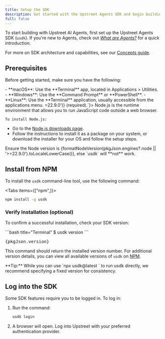 ```yaml
---
title: Setup the SDK
description: Get started with the Upstreet Agents SDK and begin building AI Agents today.
full: false
---
```



To start building with Upstreet AI Agents, first set up the Upstreet Agents SDK (`usdk`). If you're new to Agents, check out *[What are Agents?](/concepts/what-are-agents)* for a quick introduction.

For more on SDK architecture and capabilities, see our [Concepts guide](/concepts/agents-sdk/architecture).

## Prerequisites

Before getting started, make sure you have the following:

<Accordions>
  <Accordion title="A computer with a command-line interface">
   - **macOS**: Use the **Terminal** app, located in Applications > Utilities.  
   - **Windows**: Use the **Command Prompt** or **PowerShell**.  
   - **Linux**: Use the **Terminal** application, usually accessible from the applications menu.
  </Accordion>
  <Accordion title={`Node.js: ${formatNodeVersion(pkgJson.engines?.node || '>=22.9.0')} (required).`}>
    Node.js is the runtime environment that allows you to run JavaScript code outside a web browser.
    
    To install Node.js:
   - Go to the [Node.js downloads page](https://nodejs.org/en/download/package-manager/current).
   - Follow the instructions to install it as a package on your system, or download the installer for your OS and follow the setup steps.


  </Accordion>
</Accordions>
    <Callout type="warn">Ensure the Node version is {formatNodeVersion(pkgJson.engines?.node || '>=22.9.0').toLocaleLowerCase()}, else `usdk` will **not** work.</Callout>

## Install from NPM

To install the `usdk` command-line tool, use the following command:

<Tabs items={["npm",]}>
 
```bash tab="npm"
npm install -g usdk
```

</Tabs>

### Verify Installation (optional)

To confirm a successful installation, check your SDK version:

<Wrapper>
<div className="bg-transparent prose-no-margin px-20 w-full">

<div className="bg-fd-background rounded-lg">
```bash title="Terminal"
$ usdk version
```
<CodeBlock className='-mt-8' icon={"bash"} keepBackground allowCopy={false}>
        <Pre>{pkgJson.version}</Pre>
</CodeBlock>
</div>

</div>
</Wrapper>

This command should return the installed version number. For additional version details, you can view all available versions of `usdk` on [NPM](https://www.npmjs.com/package/usdk?activeTab=versions).

<Callout>
**Tip:** While you can use `npx usdk@latest <subcommand>` to run usdk directly, we recommend specifying a fixed version for consistency.
</Callout>

## Log into the SDK

Some SDK features require you to be logged in. To log in:

1. Run the command:

   ```bash
   usdk login
   ```

2. A browser will open. Log into Upstreet with your preferred authentication provider.

